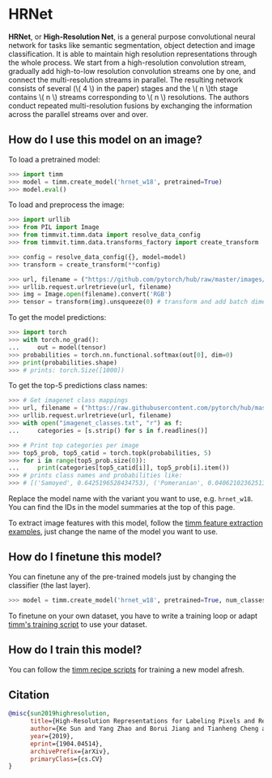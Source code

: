 # HRNet

**HRNet**, or **High-Resolution Net**, is a general purpose convolutional neural network for tasks like semantic segmentation, object detection and image classification. It is able to maintain high resolution representations through the whole process. We start from a high-resolution convolution stream, gradually add high-to-low resolution convolution streams one by one, and connect the multi-resolution streams in parallel. The resulting network consists of several (\\( 4 \\) in the paper) stages and the \\( n \\)th stage contains \\( n \\) streams corresponding to \\( n \\) resolutions. The authors conduct repeated multi-resolution fusions by exchanging the information across the parallel streams over and over.

## How do I use this model on an image?

To load a pretrained model:

```py
>>> import timm
>>> model = timm.create_model('hrnet_w18', pretrained=True)
>>> model.eval()
```

To load and preprocess the image:

```py
>>> import urllib
>>> from PIL import Image
>>> from timmvit.timm.data import resolve_data_config
>>> from timmvit.timm.data.transforms_factory import create_transform

>>> config = resolve_data_config({}, model=model)
>>> transform = create_transform(**config)

>>> url, filename = ("https://github.com/pytorch/hub/raw/master/images/dog.jpg", "dog.jpg")
>>> urllib.request.urlretrieve(url, filename)
>>> img = Image.open(filename).convert('RGB')
>>> tensor = transform(img).unsqueeze(0) # transform and add batch dimension
```

To get the model predictions:

```py
>>> import torch
>>> with torch.no_grad():
...     out = model(tensor)
>>> probabilities = torch.nn.functional.softmax(out[0], dim=0)
>>> print(probabilities.shape)
>>> # prints: torch.Size([1000])
```

To get the top-5 predictions class names:

```py
>>> # Get imagenet class mappings
>>> url, filename = ("https://raw.githubusercontent.com/pytorch/hub/master/imagenet_classes.txt", "imagenet_classes.txt")
>>> urllib.request.urlretrieve(url, filename)
>>> with open("imagenet_classes.txt", "r") as f:
...     categories = [s.strip() for s in f.readlines()]

>>> # Print top categories per image
>>> top5_prob, top5_catid = torch.topk(probabilities, 5)
>>> for i in range(top5_prob.size(0)):
...     print(categories[top5_catid[i]], top5_prob[i].item())
>>> # prints class names and probabilities like:
>>> # [('Samoyed', 0.6425196528434753), ('Pomeranian', 0.04062102362513542), ('keeshond', 0.03186424449086189), ('white wolf', 0.01739676296710968), ('Eskimo dog', 0.011717947199940681)]
```

Replace the model name with the variant you want to use, e.g. `hrnet_w18`. You can find the IDs in the model summaries at the top of this page.

To extract image features with this model, follow the [timm feature extraction examples](../feature_extraction), just change the name of the model you want to use.

## How do I finetune this model?

You can finetune any of the pre-trained models just by changing the classifier (the last layer).

```py
>>> model = timm.create_model('hrnet_w18', pretrained=True, num_classes=NUM_FINETUNE_CLASSES)
```
To finetune on your own dataset, you have to write a training loop or adapt [timm's training
script](https://github.com/rwightman/pytorch-image-models/blob/master/train.py) to use your dataset.

## How do I train this model?

You can follow the [timm recipe scripts](../scripts) for training a new model afresh.

## Citation

```BibTeX
@misc{sun2019highresolution,
      title={High-Resolution Representations for Labeling Pixels and Regions},
      author={Ke Sun and Yang Zhao and Borui Jiang and Tianheng Cheng and Bin Xiao and Dong Liu and Yadong Mu and Xinggang Wang and Wenyu Liu and Jingdong Wang},
      year={2019},
      eprint={1904.04514},
      archivePrefix={arXiv},
      primaryClass={cs.CV}
}
```

<!--
Type: model-index
Collections:
- Name: HRNet
  Paper:
    Title: Deep High-Resolution Representation Learning for Visual Recognition
    URL: https://paperswithcode.com/paper/190807919
Models:
- Name: hrnet_w18
  In Collection: HRNet
  Metadata:
    FLOPs: 5547205500
    Parameters: 21300000
    File Size: 85718883
    Architecture:
    - Batch Normalization
    - Convolution
    - ReLU
    - Residual Connection
    Tasks:
    - Image Classification
    Training Techniques:
    - Nesterov Accelerated Gradient
    - Weight Decay
    Training Data:
    - ImageNet
    Training Resources: 4x NVIDIA V100 GPUs
    ID: hrnet_w18
    Epochs: 100
    Layers: 18
    Crop Pct: '0.875'
    Momentum: 0.9
    Batch Size: 256
    Image Size: '224'
    Weight Decay: 0.001
    Interpolation: bilinear
  Code: https://github.com/rwightman/pytorch-image-models/blob/d8e69206be253892b2956341fea09fdebfaae4e3/timm/models/hrnet.py#L800
  Weights: https://github.com/rwightman/pytorch-image-models/releases/download/v0.1-hrnet/hrnetv2_w18-8cb57bb9.pth
  Results:
  - Task: Image Classification
    Dataset: ImageNet
    Metrics:
      Top 1 Accuracy: 76.76%
      Top 5 Accuracy: 93.44%
- Name: hrnet_w18_small
  In Collection: HRNet
  Metadata:
    FLOPs: 2071651488
    Parameters: 13190000
    File Size: 52934302
    Architecture:
    - Batch Normalization
    - Convolution
    - ReLU
    - Residual Connection
    Tasks:
    - Image Classification
    Training Techniques:
    - Nesterov Accelerated Gradient
    - Weight Decay
    Training Data:
    - ImageNet
    Training Resources: 4x NVIDIA V100 GPUs
    ID: hrnet_w18_small
    Epochs: 100
    Layers: 18
    Crop Pct: '0.875'
    Momentum: 0.9
    Batch Size: 256
    Image Size: '224'
    Weight Decay: 0.001
    Interpolation: bilinear
  Code: https://github.com/rwightman/pytorch-image-models/blob/d8e69206be253892b2956341fea09fdebfaae4e3/timm/models/hrnet.py#L790
  Weights: https://github.com/rwightman/pytorch-image-models/releases/download/v0.1-hrnet/hrnet_w18_small_v1-f460c6bc.pth
  Results:
  - Task: Image Classification
    Dataset: ImageNet
    Metrics:
      Top 1 Accuracy: 72.34%
      Top 5 Accuracy: 90.68%
- Name: hrnet_w18_small_v2
  In Collection: HRNet
  Metadata:
    FLOPs: 3360023160
    Parameters: 15600000
    File Size: 62682879
    Architecture:
    - Batch Normalization
    - Convolution
    - ReLU
    - Residual Connection
    Tasks:
    - Image Classification
    Training Techniques:
    - Nesterov Accelerated Gradient
    - Weight Decay
    Training Data:
    - ImageNet
    Training Resources: 4x NVIDIA V100 GPUs
    ID: hrnet_w18_small_v2
    Epochs: 100
    Layers: 18
    Crop Pct: '0.875'
    Momentum: 0.9
    Batch Size: 256
    Image Size: '224'
    Weight Decay: 0.001
    Interpolation: bilinear
  Code: https://github.com/rwightman/pytorch-image-models/blob/d8e69206be253892b2956341fea09fdebfaae4e3/timm/models/hrnet.py#L795
  Weights: https://github.com/rwightman/pytorch-image-models/releases/download/v0.1-hrnet/hrnet_w18_small_v2-4c50a8cb.pth
  Results:
  - Task: Image Classification
    Dataset: ImageNet
    Metrics:
      Top 1 Accuracy: 75.11%
      Top 5 Accuracy: 92.41%
- Name: hrnet_w30
  In Collection: HRNet
  Metadata:
    FLOPs: 10474119492
    Parameters: 37710000
    File Size: 151452218
    Architecture:
    - Batch Normalization
    - Convolution
    - ReLU
    - Residual Connection
    Tasks:
    - Image Classification
    Training Techniques:
    - Nesterov Accelerated Gradient
    - Weight Decay
    Training Data:
    - ImageNet
    Training Resources: 4x NVIDIA V100 GPUs
    ID: hrnet_w30
    Epochs: 100
    Layers: 30
    Crop Pct: '0.875'
    Momentum: 0.9
    Batch Size: 256
    Image Size: '224'
    Weight Decay: 0.001
    Interpolation: bilinear
  Code: https://github.com/rwightman/pytorch-image-models/blob/d8e69206be253892b2956341fea09fdebfaae4e3/timm/models/hrnet.py#L805
  Weights: https://github.com/rwightman/pytorch-image-models/releases/download/v0.1-hrnet/hrnetv2_w30-8d7f8dab.pth
  Results:
  - Task: Image Classification
    Dataset: ImageNet
    Metrics:
      Top 1 Accuracy: 78.21%
      Top 5 Accuracy: 94.22%
- Name: hrnet_w32
  In Collection: HRNet
  Metadata:
    FLOPs: 11524528320
    Parameters: 41230000
    File Size: 165547812
    Architecture:
    - Batch Normalization
    - Convolution
    - ReLU
    - Residual Connection
    Tasks:
    - Image Classification
    Training Techniques:
    - Nesterov Accelerated Gradient
    - Weight Decay
    Training Data:
    - ImageNet
    Training Resources: 4x NVIDIA V100 GPUs
    Training Time: 60 hours
    ID: hrnet_w32
    Epochs: 100
    Layers: 32
    Crop Pct: '0.875'
    Momentum: 0.9
    Batch Size: 256
    Image Size: '224'
    Weight Decay: 0.001
    Interpolation: bilinear
  Code: https://github.com/rwightman/pytorch-image-models/blob/d8e69206be253892b2956341fea09fdebfaae4e3/timm/models/hrnet.py#L810
  Weights: https://github.com/rwightman/pytorch-image-models/releases/download/v0.1-hrnet/hrnetv2_w32-90d8c5fb.pth
  Results:
  - Task: Image Classification
    Dataset: ImageNet
    Metrics:
      Top 1 Accuracy: 78.45%
      Top 5 Accuracy: 94.19%
- Name: hrnet_w40
  In Collection: HRNet
  Metadata:
    FLOPs: 16381182192
    Parameters: 57560000
    File Size: 230899236
    Architecture:
    - Batch Normalization
    - Convolution
    - ReLU
    - Residual Connection
    Tasks:
    - Image Classification
    Training Techniques:
    - Nesterov Accelerated Gradient
    - Weight Decay
    Training Data:
    - ImageNet
    Training Resources: 4x NVIDIA V100 GPUs
    ID: hrnet_w40
    Epochs: 100
    Layers: 40
    Crop Pct: '0.875'
    Momentum: 0.9
    Batch Size: 256
    Image Size: '224'
    Weight Decay: 0.001
    Interpolation: bilinear
  Code: https://github.com/rwightman/pytorch-image-models/blob/d8e69206be253892b2956341fea09fdebfaae4e3/timm/models/hrnet.py#L815
  Weights: https://github.com/rwightman/pytorch-image-models/releases/download/v0.1-hrnet/hrnetv2_w40-7cd397a4.pth
  Results:
  - Task: Image Classification
    Dataset: ImageNet
    Metrics:
      Top 1 Accuracy: 78.93%
      Top 5 Accuracy: 94.48%
- Name: hrnet_w44
  In Collection: HRNet
  Metadata:
    FLOPs: 19202520264
    Parameters: 67060000
    File Size: 268957432
    Architecture:
    - Batch Normalization
    - Convolution
    - ReLU
    - Residual Connection
    Tasks:
    - Image Classification
    Training Techniques:
    - Nesterov Accelerated Gradient
    - Weight Decay
    Training Data:
    - ImageNet
    Training Resources: 4x NVIDIA V100 GPUs
    ID: hrnet_w44
    Epochs: 100
    Layers: 44
    Crop Pct: '0.875'
    Momentum: 0.9
    Batch Size: 256
    Image Size: '224'
    Weight Decay: 0.001
    Interpolation: bilinear
  Code: https://github.com/rwightman/pytorch-image-models/blob/d8e69206be253892b2956341fea09fdebfaae4e3/timm/models/hrnet.py#L820
  Weights: https://github.com/rwightman/pytorch-image-models/releases/download/v0.1-hrnet/hrnetv2_w44-c9ac8c18.pth
  Results:
  - Task: Image Classification
    Dataset: ImageNet
    Metrics:
      Top 1 Accuracy: 78.89%
      Top 5 Accuracy: 94.37%
- Name: hrnet_w48
  In Collection: HRNet
  Metadata:
    FLOPs: 22285865760
    Parameters: 77470000
    File Size: 310603710
    Architecture:
    - Batch Normalization
    - Convolution
    - ReLU
    - Residual Connection
    Tasks:
    - Image Classification
    Training Techniques:
    - Nesterov Accelerated Gradient
    - Weight Decay
    Training Data:
    - ImageNet
    Training Resources: 4x NVIDIA V100 GPUs
    Training Time: 80 hours
    ID: hrnet_w48
    Epochs: 100
    Layers: 48
    Crop Pct: '0.875'
    Momentum: 0.9
    Batch Size: 256
    Image Size: '224'
    Weight Decay: 0.001
    Interpolation: bilinear
  Code: https://github.com/rwightman/pytorch-image-models/blob/d8e69206be253892b2956341fea09fdebfaae4e3/timm/models/hrnet.py#L825
  Weights: https://github.com/rwightman/pytorch-image-models/releases/download/v0.1-hrnet/hrnetv2_w48-abd2e6ab.pth
  Results:
  - Task: Image Classification
    Dataset: ImageNet
    Metrics:
      Top 1 Accuracy: 79.32%
      Top 5 Accuracy: 94.51%
- Name: hrnet_w64
  In Collection: HRNet
  Metadata:
    FLOPs: 37239321984
    Parameters: 128060000
    File Size: 513071818
    Architecture:
    - Batch Normalization
    - Convolution
    - ReLU
    - Residual Connection
    Tasks:
    - Image Classification
    Training Techniques:
    - Nesterov Accelerated Gradient
    - Weight Decay
    Training Data:
    - ImageNet
    Training Resources: 4x NVIDIA V100 GPUs
    ID: hrnet_w64
    Epochs: 100
    Layers: 64
    Crop Pct: '0.875'
    Momentum: 0.9
    Batch Size: 256
    Image Size: '224'
    Weight Decay: 0.001
    Interpolation: bilinear
  Code: https://github.com/rwightman/pytorch-image-models/blob/d8e69206be253892b2956341fea09fdebfaae4e3/timm/models/hrnet.py#L830
  Weights: https://github.com/rwightman/pytorch-image-models/releases/download/v0.1-hrnet/hrnetv2_w64-b47cc881.pth
  Results:
  - Task: Image Classification
    Dataset: ImageNet
    Metrics:
      Top 1 Accuracy: 79.46%
      Top 5 Accuracy: 94.65%
-->
